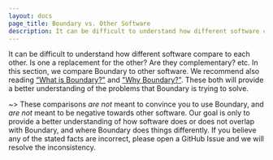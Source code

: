 ```yaml
---
layout: docs
page_title: Boundary vs. Other Software
description: It can be difficult to understand how different software compare to each other. Is one a replacement for the other? Are they complementary? etc. In this section, we compare Boundary to other software.
---
```

It can be difficult to understand how different software compare to each other. Is one a replacement for the other? Are they complementary? etc. In this section, we compare Boundary to other software.
We recommend also reading [“What is Boundary?"](/docs/what-is-boundary) and ["Why Boundary?"](https://www.hashicorp.com/blog/why-we-built-hashicorp-boundary). These both will provide a better understanding of the problems that Boundary is trying to solve.

~> These comparisons _are not_ meant to convince you to use Boundary, and _are not_ meant to be negative towards other software. Our goal is only to provide a better understanding of how software does or does not overlap with Boundary, and where Boundary does things differently. If you believe any of the stated facts are incorrect, please open a GitHub Issue and we will resolve the inconsistency.

